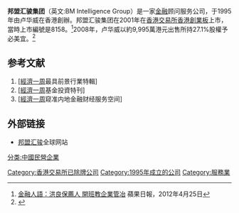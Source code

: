 {{Infobox_Company
| company_name = 
| company_logo = [[File:Logo_for_BMI_Group.jpg|240px]]
| company_type = 民营企业
| foundation = 1995年
| location = {{HK}}[[灣仔|灣仔]][[港灣道|港灣道]]6-8號瑞安中心27樓
| industry = 綜合[[金融|金融]][[管理|管理]][[服務|服務]]
| area_served = [[全球|全球]]
| key_people = 總裁：盧華威 Mr.Lowell Lo
| company_slogan = 創富力行
| sales = 
| profit = 
| asset = 
| market_value = 
| num_employees = 
| revenue = 
| products = 
| homepage = [http://www.bmintelligence.com ]
}}
'''邦盟汇骏集团'''（英文:BM Intelligence Group）是一家[[金融|金融]]顾问服务公司，于1995年由卢华威在香港創辦。邦盟汇骏集团在2001年在[[香港交易所|香港交易所]][[香港創業板|香港創業板]]上市，當時上市編號是8158。<ref>[http://hk.apple.nextmedia.com/template/apple/art_main.php?iss_id=20120425&sec_id=15307&subsec=15320&art_id=16279175 金融人語：洪良保薦人 開班教企業管冶] 蘋果日報，2012年4月25日</ref>2008年，卢华威以約9,995萬港元出售所持27.1%股權予必美宜。<ref>{{Cite web |url=http://stock.hexun.com/2008-05-28/106286290.html |title=邦盟汇骏(HK)27.1%股权易手至必美宜 |access-date=2012-04-29 |archive-url=https://web.archive.org/web/20160304133943/http://stock.hexun.com/2008-05-28/106286290.html |archive-date=2016-03-04 |dead-url=yes }}</ref>

==参考文献==
{{reflist}}
#[http://www.bmintelligence.com/contents/en/news/Group%20(Advertorial%20in%20Economic%20Digest)_26022005.pdf [經濟一周]最具前景行業特輯]
#[http://www.bmintelligence.com/contents/en/news/Funds%20(Advertorial%20in%20Economic%20Digest)_26022005.pdf [經濟一周]基金投資特刊]
#[http://www.bmintelligence.com/contents/en/news/interview2007_final.pdf [經濟一周]窥准内地金融财经服务空间]

==外部链接==
*[http://www.bmintelligence.com 邦盟汇骏]全球网站

[[分类:中國民營企業|分类:中國民營企業]]
[[Category:香港交易所已除牌公司|Category:香港交易所已除牌公司]]
[[Category:1995年成立的公司|Category:1995年成立的公司]]
[[Category:服務業|Category:服務業]]